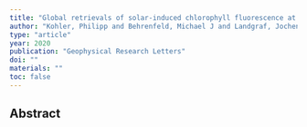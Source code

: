 ```yaml
---
title: "Global retrievals of solar-induced chlorophyll fluorescence at red wavelengths with TROPOMI"
author: "Kohler, Philipp and Behrenfeld, Michael J and Landgraf, Jochen and Joiner, Joanna and Magney, Troy S and Frankenberg, Christian"
type: "article"
year: 2020
publication: "Geophysical Research Letters"
doi: ""
materials: ""
toc: false
---
```


## Abstract


